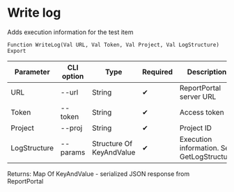 ﻿---
sidebar_position: 1
description: Write log and other functions to work with ReportPortal in the Open Integration Package, a free open-source integration library for 1C:Enterprise 8, OneScript and CLI
keywords: [1C, 1С, 1С:Enterprise, 1С:Enterprise 8.3, API, Integration, Services, Exchange, OneScript, CLI, ReportPortal]
---


# Write log
 Adds execution information for the test item



`Function WriteLog(Val URL, Val Token, Val Project, Val LogStructure) Export`

  | Parameter | CLI option | Type | Required | Description |
  |-|-|-|-|-|
  | URL | --url | String | &#x2714; | ReportPortal server URL |
  | Token | --token | String | &#x2714; | Access token |
  | Project | --proj | String | &#x2714; | Project ID |
  | LogStructure | --params | Structure Of KeyAndValue | &#x2714; | Execution information. See GetLogStructure |

  
  Returns:  Map Of KeyAndValue - serialized JSON response from ReportPortal

<br/>




```bsl title="1C:Enterprise/OneScript code example"

```
 




